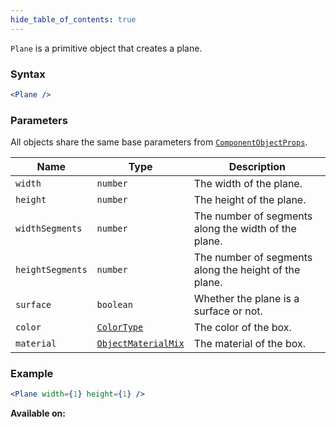 ```yaml
---
hide_table_of_contents: true
---
```



`Plane` is a primitive object that creates a plane.

### Syntax

```jsx
<Plane />
```

### Parameters

All objects share the same base parameters from [`ComponentObjectProps`](/sdk/types/ComponentObjectProps).

| Name             | Type                                                | Description                                           |
| ---------------- | --------------------------------------------------- | ----------------------------------------------------- |
| `width`          | `number`                                            | The width of the plane.                               |
| `height`         | `number`                                            | The height of the plane.                              |
| `widthSegments`  | `number`                                            | The number of segments along the width of the plane.  |
| `heightSegments` | `number`                                            | The number of segments along the height of the plane. |
| `surface`        | `boolean`                                           | Whether the plane is a surface or not.                |
| `color`          | [`ColorType`](/sdk/types/ColorType)                 | The color of the box.                                 |
| `material`       | [`ObjectMaterialMix`](/sdk/types/ObjectMaterialMix) | The material of the box.                              |

### Example

```jsx
<Plane width={1} height={1} />
```

**Available on:** <ClientTag /> <ServerTag />
